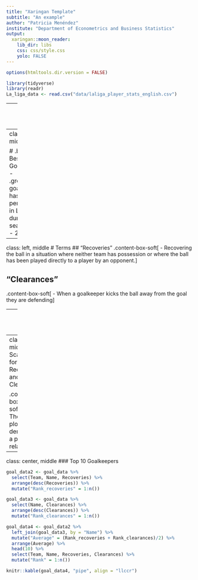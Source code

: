 ```yaml
---
title: "Xaringan Template"
subtitle: "An example"
author: "Patricia Menéndez"
institute: "Department of Econometrics and Business Statistics"
output:
  xaringan::moon_reader:
    lib_dir: libs
    css: css/style.css
    yolo: FALSE
---
```



```r
options(htmltools.dir.version = FALSE)
```

```r
library(tidyverse)
library(readr)
La_liga_data <- read.csv("data/laliga_player_stats_english.csv")
```








































































































































































































































































































































---
class: center, middle

# Position: Goalkeeper
```r
knitr::include_graphics("figs/goal1.webp")
```
.grey[The goalkeeper, sometimes shortened to keeper or goalie, is one of the major positions of association football.]

.tiny[<span>Photo from <a href="https://laligaexpert.com/2021/09/08/la-liga-goalkeepers/">Laligaexpert</a></span>]

---
class: center, middle

# .bold[Aim:  Best Goalkeeper ]
- .green[Which goalkeeper has the best performance in La-Liga during the season 2019 - 2020?]

---
class: left, middle
# Terms
## “Recoveries” 
.content-box-soft[
- Recovering the ball in a situation where neither team has possession or where the ball has been played directly to a player by an opponent.
]

## “Clearances” 
.content-box-soft[
- When a goalkeeper kicks the ball away from the goal they are defending
]

---
class: center, middle

### Goalkeeper

```r
goal_data <- La_liga_data %>%
  filter(Position == "Goalkeeper") %>%
  select(Team, Position, Name, Games.played, Goals.conceded.while.player.on.pitch, Recoveries, Clearances) %>%
  rename("Game_played" = Games.played,
         "Goal_conceded" = Goals.conceded.while.player.on.pitch)
mean_goal_data <- goal_data %>%
  filter(Game_played > 0)
```

```r
p2 <- ggplot(mean_goal_data, 
             aes(x = Name, 
                 y = Recoveries, label = Name)) +
  geom_point() +
  geom_text(hjust = 0.5, vjust = -1) + 
  theme(axis.text.x=element_blank(),
        axis.ticks = element_blank())

p3 <- ggplot(mean_goal_data, 
             aes(x = Name, 
                 y = Clearances, label = Name)) +
  geom_point() +
  geom_text(hjust = 0.5, vjust = -1) + 
  theme(axis.text.x=element_blank(),
        axis.ticks = element_blank())

gridExtra::grid.arrange(p2, p3, ncol = 2)
```

---
class: center, middle
## Scatter Plot for Recoveries and Clearances
```r
ggplot(goal_data, 
       aes(x = Recoveries,
           y = Clearances)) +
  geom_point() +
  theme_bw()
```

.content-box-soft[.blue[ 
- The scatter plot demonstrates a positive relationship.
]]

---
class: center, middle
### Top 10 Goalkeepers
```r
goal_data2 <- goal_data %>%
  select(Team, Name, Recoveries) %>%
  arrange(desc(Recoveries)) %>%
  mutate("Rank_recoveries" = 1:n())

goal_data3 <- goal_data %>%
  select(Name, Clearances) %>%
  arrange(desc(Clearances)) %>%
  mutate("Rank_clearances" = 1:n())

goal_data4 <- goal_data2 %>%
  left_join(goal_data3, by = "Name") %>%
  mutate("Average" = (Rank_recoveries + Rank_clearances)/2) %>%
  arrange(Average) %>%
  head(10) %>%
  select(Team, Name, Recoveries, Clearances) %>%
  mutate("Rank" = 1:n())

knitr::kable(goal_data4, "pipe", align = "llccr")
```